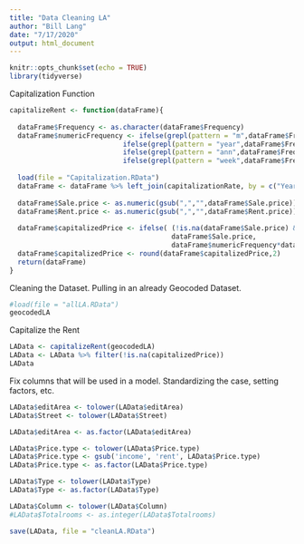 ```yaml
---
title: "Data Cleaning LA"
author: "Bill Lang"
date: "7/17/2020"
output: html_document
---
```


```r
knitr::opts_chunk$set(echo = TRUE)
library(tidyverse)
```

Capitalization Function 

```r
capitalizeRent <- function(dataFrame){
  
  dataFrame$Frequency <- as.character(dataFrame$Frequency)
  dataFrame$numericFrequency <- ifelse(grepl(pattern = "m",dataFrame$Frequency), 12, 
                            ifelse(grepl(pattern = "year",dataFrame$Frequency), 1,
                            ifelse(grepl(pattern = "ann",dataFrame$Frequency), 1,
                            ifelse(grepl(pattern = "week",dataFrame$Frequency),52, 12))))
  
  load(file = "Capitalization.RData")
  dataFrame <- dataFrame %>% left_join(capitalizationRate, by = c("Year" = "year"))
  
  dataFrame$Sale.price <- as.numeric(gsub(",","",dataFrame$Sale.price))
  dataFrame$Rent.price <- as.numeric(gsub(",","",dataFrame$Rent.price))
  
  dataFrame$capitalizedPrice <- ifelse( (!is.na(dataFrame$Sale.price) & (dataFrame$Sale.price != "") ), 
                                        dataFrame$Sale.price, 
                                        dataFrame$numericFrequency*dataFrame$cap*dataFrame$Rent.price)
  dataFrame$capitalizedPrice <- round(dataFrame$capitalizedPrice,2)
  return(dataFrame)
}
```

Cleaning the Dataset. Pulling in an already Geocoded Dataset.

```r
#load(file = "allLA.RData")
geocodedLA
```

Capitalize the Rent

```r
LAData <- capitalizeRent(geocodedLA)
LAData <- LAData %>% filter(!is.na(capitalizedPrice))
LAData
```

Fix columns that will be used in a model. Standardizing the case, setting factors, etc. 

```r
LAData$editArea <- tolower(LAData$editArea)
LAData$Street <- tolower(LAData$Street)

LAData$editArea <- as.factor(LAData$editArea)

LAData$Price.type <- tolower(LAData$Price.type)
LAData$Price.type <- gsub('income', 'rent', LAData$Price.type)
LAData$Price.type <- as.factor(LAData$Price.type)

LAData$Type <- tolower(LAData$Type)
LAData$Type <- as.factor(LAData$Type)

LAData$Column <- tolower(LAData$Column)
#LAData$Totalrooms <- as.integer(LAData$Totalrooms)
```

```r
save(LAData, file = "cleanLA.RData")
```




